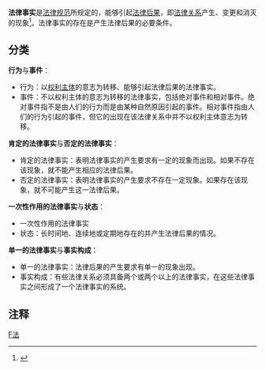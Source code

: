 '''法律事实'''是[[法律规范|法律规范]]所规定的，能够引起[[法律后果|法律后果]]，即[[法律关系|法律关系]]产生、变更和消灭的现象<ref>{{cite web|url=http://www.legaldaily.com.cn/sfks/content/2013-05/14/content_4456318.htm?node=32968|title=法律关系的产生、变更和消灭|publisher=[[法制网|法制网]]|date=2013年5月14日|accessdate=2014年7月7日|archive-date=2019年3月30日|archive-url=https://web.archive.org/web/20190330205320/http://www.legaldaily.com.cn/sfks/content/2013-05/14/content_4456318.htm?node=32968|dead-url=no}}</ref>。法律事实的存在是产生法律后果的必要条件。

==分类==
'''行为'''与'''事件'''：
*行为：以[[权利主体|权利主体]]的意志为转移、能够引起法律后果的法律事实。
*事件：不以权利主体的意志为转移的法律事实，包括绝对事件和相对事件。绝对事件指不是由人们的行为而是由某种自然原因引起的事件。相对事件指由人们的行为引起的事件，但它的出现在该法律关系中并不以权利主体意志为转移。

'''肯定的法律事实'''与'''否定的法律事实'''：
*肯定的法律事实：表明法律事实的产生要求有一定的现象而出现。如果不存在该现象，就不能产生相应的法律后果。
*否定的法律事实：表明法律事实的产生要求不存在一定现象。如果存在该现象，就不可能产生这一法律后果。

'''一次性作用的法律事实'''与'''状态'''：
*一次性作用的法律事实
*状态：长时间地、连续地或定期地存在的并产生法律后果的情况。

'''单一的法律事实'''与'''事实构成'''：
*单一的法律事实：法律后果的产生要求有单一的现象出现。
*事实构成：有些法律关系必须具备两个或两个以上的法律事实，在这些法律事实之间形成了一个法律事实的系统。

==注释==
{{Reflist}}

[[Category:法学|F法]]